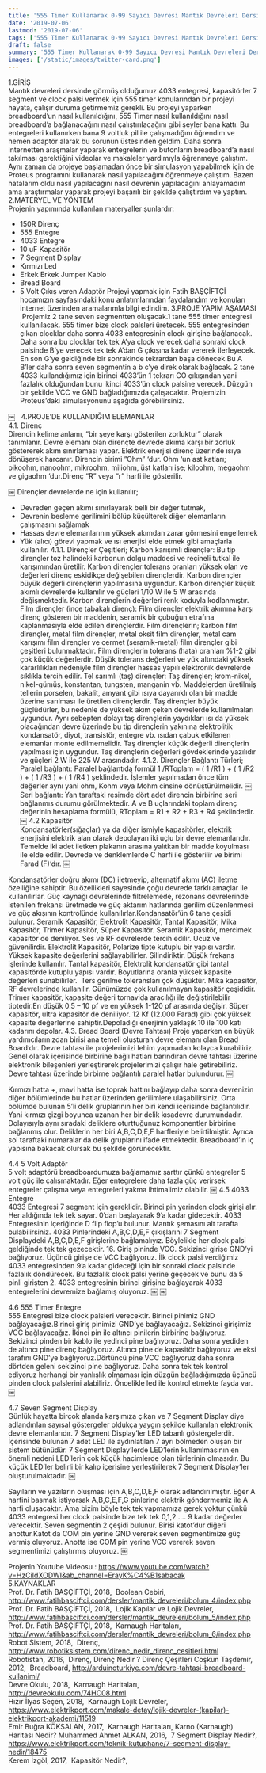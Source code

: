 ```yaml
---
title: '555 Timer Kullanarak 0-99 Sayıcı Devresi Mantık Devreleri Dersi Proje Yapımı'
date: '2019-07-06'
lastmod: '2019-07-06'
tags: ['555 Timer Kullanarak 0-99 Sayıcı Devresi Mantık Devreleri Dersi Proje Yapımı']
draft: false
summary: '555 Timer Kullanarak 0-99 Sayıcı Devresi Mantık Devreleri Dersi Proje Yapımı'
images: ['/static/images/twitter-card.png']
---
```

1.GİRİŞ <br />
Mantık devreleri dersinde görmüş olduğumuz 4033 entegresi, kapasitörler 7 segment ve clock palsi vermek için 555 timer konularından bir projeyi hayata, çalışır duruma getirmemiz gerekli.
Bu projeyi yaparken breadboard’un nasıl kullanıldığını, 555 Timer nasıl kullanıldığını nasıl breadboard’a bağlanacağını nasıl çalıştırılacağını gibi şeyler bana kattı. Bu entegreleri kullanırken bana 9 voltluk pil ile çalışmadığını öğrendim ve hemen adaptör alarak bu sorunun üstesinden geldim. Daha sonra internetten araşmalar yaparak entegrelerin ve butonların breadboard’a nasıl takılması gerektiğini videolar ve makaleler yardımıyla öğrenmeye çalıştım. Aynı zaman da projeye başlamadan önce bir simulasyon yapabilmek için de Proteus programını kullanarak nasıl yapılacağını öğrenmeye çalıştım. Bazen hatalarım oldu nasıl yapılacağını nasıl devrenin yapılacağını anlayamadım ama araştırmalar yaparak projeyi başarılı bir şekilde çalıştırdım ve yaptım.  
2.MATERYEL VE YÖNTEM<br />
Projenin yapımında kullanılan materyaller şunlardır:
* 150R Direnç
* 555 Entegre
* 4033 Entegre
* 10 uF Kapasitör
* 7 Segment Display
* Kırmızı Led
* Erkek Erkek Jumper Kablo
* Bread Board
* 5 Volt Çıkış veren Adaptör
Projeyi yapmak için Fatih BAŞÇİFTÇİ hocamızın sayfasındaki konu anlatımlarından faydalandım ve konuları internet üzerinden aramalarımla bilgi edindim.
3.PROJE YAPIM AŞAMASI<br />
 Projemiz 2 tane seven segmentten oluşacak.1 tane 555 timer entegresi kullanılacak. 555 timer bize clock palsleri üretecek. 555 entegresinden çıkan clocklar daha sonra 4033 entegresinin clock girişine bağlanacak. Daha sonra bu clocklar tek tek A’ya clock verecek daha sonraki clock palsinde B’ye verecek tek tek A’dan G çıkışına kadar vererek ilerleyecek. En son G’ye geldiğinde bir sonrakinde tekrardan başa dönecek.Bu A B’ler daha sonra seven segmentin a b c’ye direk olarak bağlacak. 2 tane 4033 kullandığımız için birinci 4033’ün 1 tekrarı CO çıkışından yani fazlalık olduğundan bunu ikinci 4033’ün clock palsine verecek. Düzgün bir şekilde VCC ve GND bağladığımızda çalışacaktır.
Projemizin Proteus’daki simulasyonunu aşağıda görebilirsiniz.

￼
 
4.PROJE’DE KULLANDIĞIM ELEMANLAR<br />
4.1. Direnç<br />
Direncin kelime anlamı, “bir şeye karşı gösterilen zorluktur” olarak tanımlanır. Devre elemanı olan dirençte devrede akıma karşı bir zorluk göstererek akım sınırlaması yapar. Elektrik enerjisi direnç üzerinde ısıya dönüşerek harcanır. Direncin birimi ”Ohm” ‘dur. Ohm ‘un ast katları; pikoohm, nanoohm, mikroohm, miliohm, üst katları ise; kiloohm, megaohm ve gigaohm ‘dur.Direnç “R” veya “r” harfi ile gösterilir.

￼
Dirençler devrelerde ne için kullanılır;
* Devreden geçen akımı sınırlayarak belli bir değer tutmak,
* Devrenin besleme gerilimini bölüp küçülterek diğer elemanların çalışmasını sağlamak
* Hassas devre elemanlarının yüksek akımdan zarar görmesini engellemek
* Yük (alıcı) görevi yapmak ve ısı enerjisi elde etmek gibi amaçlarla kullanılır.
4.1.1. Dirençler Çeşitleri;
Karbon karışımlı dirençler: Bu tip dirençler toz halindeki karbonun dolgu maddesi ve reçineli tutkal ile karışımından üretilir. Karbon dirençler tolerans oranları yüksek olan ve değerleri direnç eskidikçe değişebilen dirençlerdir. Karbon dirençler büyük değerli dirençlerin yapılmasına uygundur. Karbon dirençler küçük akımlı devrelerde kullanılır ve güçleri 1/10 W ile 5 W arasında değişmektedir. Karbon dirençlerin değerleri renk koduyla kodlanmıştır.
Film dirençler (ince tabakalı direnç): Film dirençler elektrik akımına karşı direnç gösteren bir maddenin, seramik bir çubuğun etrafına kaplanmasıyla elde edilen dirençlerdir. Film dirençlerin; karbon film dirençler, metal film dirençler, metal oksit film dirençler, metal cam karışımı film dirençler ve cermet (seramik-metal) film dirençler gibi çeşitleri bulunmaktadır. Film dirençlerin tolerans (hata) oranları %1-2 gibi çok küçük değerlerdir. Düşük tolerans değerleri ve yük altındaki yüksek kararlılıkları nedeniyle film dirençler hassas yapılı elektronik devrelerde sıklıkla tercih edilir.
Tel sarımlı (taş) dirençler: Taş dirençler; krom-nikel, nikel-gümüş, konstantan, tungsten, manganin vb. Maddelerden üretilmiş tellerin porselen, bakalit, amyant gibi ısıya dayanıklı olan bir madde üzerine sarılması ile üretilen dirençlerdir. Taş dirençler büyük güçlüdürler, bu nedenle de yüksek akım çeken devrelerde kullanılmaları uygundur. Aynı sebepten dolayı taş dirençlerin yaydıkları ısı da yüksek olacağından devre üzerinde bu tip dirençlerin yakınına elektrolitik kondansatör, diyot, transistör, entegre vb. ısıdan çabuk etkilenen elemanlar monte edilmemelidir. Taş dirençler küçük değerli dirençlerin yapılması için uygundur. Taş dirençlerin değerleri gövdeklerinde yazılıdır ve güçleri 2 W ile 225 W arasındadır.
4.1.2. Dirençler Bağlantı Türleri;
Paralel bağlantı: Paralel bağlantıda formül 1 /RToplam = ( 1 /R1 ) + ( 1 /R2 ) + ( 1 /R3 ) + ( 1 /R4 ) şeklindedir. İşlemler yapılmadan önce tüm değerler aynı yani ohm, Kohm veya Mohm cinsine dönüştürülmelidir.
￼
Seri bağlantı: Yan taraftaki resimde dört adet direncin birbirine seri bağlanmıs durumu görülmektedir. A ve B uçlarındaki toplam direnç değerinin hesaplama formülü, RToplam = R1 + R2 + R3 + R4 şeklindedir.
￼
4.2 Kapasitör<br />
Kondansatörler(sığaçlar) ya da diğer ismiyle kapasitörler, elektrik enerjisini elektrik alan olarak depolayan iki uçlu bir devre elemanlarıdır. Temelde iki adet iletken plakanın arasına yalıtkan bir madde koyulması ile elde edilir. Devrede ve denklemlerde C harfi ile gösterilir ve birimi Farad (F)‘dır.
￼

Kondansatörler doğru akımı (DC) iletmeyip, alternatif akımı (AC) iletme özelliğine sahiptir. Bu özellikleri sayesinde çoğu devrede farklı amaçlar ile kullanılırlar. Güç kaynağı devrelerinde filtrelemede, rezonans devrelerinde istenilen frekansı üretmede ve güç aktarım hatlarında gerilim düzenlenmesi ve güç akışının kontrolünde kullanılırlar.Kondansatör’ün 6 tane çeşidi bulunur. Seramik Kapasitör, Elektrolit Kapasitör, Tantal Kapasitör, Mika Kapasitör, Trimer Kapasitör, Süper Kapasitör.
Seramik Kapasitör, mercimek kapasitör de deniliyor. Ses ve RF devrelerde tercih edilir. Ucuz ve güvenilirdir.
Elektrolit Kapasitör, Polarize tipte kutuplu bir yapısı vardır. Yüksek kapasite değerlerini sağlayabilirler. Silindiriktir. Düşük frekans işlerinde kullanılır.
Tantal kapasitör, Elektrolit kondansatör gibi tantal kapasitörde kutuplu yapısı vardır. Boyutlarına oranla yüksek kapasite değerleri sunabilirler.  Ters gerilme toleransları çok düşüktür.
Mika kapasitör, RF devrelerinde kullanılır. Günümüzde çok kullanılmayan kapasitör çeşididir.
Trimer kapasitör, kapasite değeri tornavida aracılığı ile değiştirilebilir tiptedir.En düşük 0.5 – 10 pf ve en yüksek 1-120 pf arasında değişir.
Süper kapasitör, ultra kapasitör de deniliyor. 12 Kf (12.000 Farad) gibi çok yüksek kapasite değerlerine sahiptir.Depoladığı enerjinin yaklaşık 10 ile 100 katı kadarını depolar.
4.3. Bread Board (Devre Tahtası)
Proje yaparken en büyük yardımcılarınızdan birisi ana temeli oluşturan devre elemanı olan Bread Board’dır. Devre tahtası ile projelerimizi lehim yapmadan kolayca kurabiliriz. Genel olarak içerisinde birbirine bağlı hatları barındıran devre tahtası üzerine elektronik bileşenleri yerleştirerek projelerimizi çalışır hale getirebiliriz. Devre tahtası üzerinde birbirne bağlantılı paralel hatlar bulundurur.
￼

Kırmızı hatta +, mavi hatta ise toprak hattını bağlayıp daha sonra devrenizin diğer bölümlerinde bu hatlar üzerinden gerilimlere ulaşabilirsiniz. Orta bölümde bulunan 5’li delik gruplarının her biri kendi içerisinde bağlantılıdır. Yani kırmızı çizgi boyunca uzanan her bir delik kısadevre durumundadır. Dolayısıyla aynı sıradaki deliklere oturttuğunuz komponentler birbirine bağlanmış olur. Deliklerin her biri A,B,C,D,E,F harfleriyle belirtilmiştir. Ayrıca sol taraftaki numaralar da delik gruplarını ifade etmektedir.
Breadboard’ın iç yapısına bakacak olursak bu şekilde görünecektir.

4.4 5 Volt Adaptör<br />
5 volt adaptörü breadboardumuza bağlamamız şarttır çünkü entegreler 5 volt güç ile çalışmaktadır. Eğer entegrelere daha fazla güç verirsek entegreler çalışma veya entegreleri yakma ihtimalimiz olabilir.
￼
4.5 4033 Entegre<br />
4033 Entegresi 7 segment için gereklidir. Birinci pin yerinden clock girişi alır. Her aldığında tek tek sayar. 0’dan başlayarak 9’a kadar gidecektir.
4033 Entegresinin içeriğinde D flip flop’u bulunur. Mantık şemasını alt tarafta bulabilirsiniz.
4033 Pinlerindeki A,B,C,D,E,F çıkışlarını 7 Segment Displaydeki A,B,C,D,E,F girişlerine bağlamalıyız. Böylelikle her clock palsi geldiğinde tek tek gezecektir.
16. Giriş pininde VCC. Sekizinci girişe GND’yi bağlıyoruz. Üçüncü girişe de VCC bağlıyoruz. İlk clock palsi verdiğimiz 4033 entegresinden 9’a kadar gideceği için bir sonraki clock palsinde fazlalık döndürecek. Bu fazlalık clock palsi yerine geçecek ve bunu da 5 pinli girişten 2. 4033 entegresinin birinci girişine bağlayarak 4033 entegrelerini devremize bağlamış oluyoruz.
￼
￼

4.6 555 Timer Entegre<br />
555 Entegresi bize clock palsleri verecektir. Birinci pinimiz GND bağlayacağız.Birinci giriş pinimizi GND’ye bağlayacağız. Sekizinci girişimiz VCC bağlayacağız. İkinci pin ile altıncı pinilerin birbirine bağlıyoruz. Sekizinci pinden bir kablo ile yedinci pine bağlıyoruz. Daha sonra yediden de altıncı pine direnç bağlıyoruz. Altıncı pine de kapasitör bağlıyoruz ve eksi tarafını GND’ye bağlıyoruz.Dörtüncü pine VCC bağlıyoruz daha sonra dörtden geleni sekizinci pine bağlıyoruz. Daha sonra tek tek kontrol ediyoruz herhangi bir yanlışlık olmaması için düzgün bağladığımızda üçüncü pinden clock palslerini alabiliriz. Öncelikle led ile kontrol etmekte fayda var.
￼

4.7 Seven Segment Display<br />
Günlük hayatta birçok alanda karşımıza çıkan ve 7 Segment Display diye adlandırılan sayısal göstergeler oldukça yaygın şekilde kullanılan elektronik devre elemanlarıdır. 7 Segment Display’ler LED tabanlı göstergelerdir. İçerisinde bulunan 7 adet LED ile aydınlatılan 7 ayrı bölmeden oluşan bir sistem bütünüdür. 7 Segment Display’lerde LED’lerin kullanılmasının en önemli nedeni LED’lerin çok küçük hacimlerde olan türlerinin olmasıdır. Bu küçük LED’ler belirli bir kalıp içerisine yerleştirilerek 7 Segment Display’ler oluşturulmaktadır.
￼

Sayıların ve yazıların oluşması için A,B,C,D,E,F olarak adlandırılmıştır. Eğer A harfini basmak istiyorsak A,B,C,E,F,G pinlerine elektrik göndermemiz ile A harfi oluşacaktır. Ama bizim böyle tek tek yapmamıza gerek yoktur çünkü 4033 entegresi her clock palsinde bize tek tek 0,1,2 …. 9 kadar değerler verecektir.
Seven segmentin 2 çeşidi bulunur. Birisi katot’dur diğeri anottur.Katot da COM pin yerine GND vererek seven segmentimize güç vermiş oluyoruz. Anotta ise COM pin yerine VCC vererek seven segmentimizi çalıştırmış oluyoruz.
￼

Projenin Youtube Videosu : https://www.youtube.com/watch?v=HzCiIdXODWI&ab_channel=ErayK%C4%B1sabacak <br />
5.KAYNAKLAR<br />
Prof. Dr. Fatih BAŞÇİFTÇİ, 2018,  Boolean Cebiri,
http://www.fatihbasciftci.com/dersler/mantik_devreleri/bolum_4/index.php <br />
Prof. Dr. Fatih BAŞÇİFTÇİ, 2018,  Lojik Kapılar ve Lojik Devreler,
http://www.fatihbasciftci.com/dersler/mantik_devreleri/bolum_5/index.php <br />
Prof. Dr. Fatih BAŞÇİFTÇİ, 2018,  Karnaugh Haritaları,
http://www.fatihbasciftci.com/dersler/mantik_devreleri/bolum_6/index.php <br />
Robot Sistem, 2018,  Direnç,
http://www.robotiksistem.com/direnc_nedir_direnc_cesitleri.html <br />
Robotistan, 2016,  Direnç,
Direnç Nedir ? Direnç Çeşitleri
Coşkun Taşdemir, 2012,  Breadboard,
http://arduinoturkiye.com/devre-tahtasi-breadboard-kullanimi/ <br />
Devre Okulu, 2018,  Karnaugh Haritaları,
http://devreokulu.com/74HC08.html<br />
Hızır İlyas Seçen, 2018,  Karnaugh Lojik Devreler,
https://www.elektrikport.com/makale-detay/lojik-devreler-(kapilar)-elektrikport-akademi/11519 <br />
Emir Buğra KÖKSALAN, 2017,  Karnaugh Haritaları,
Karno (Karnaugh) Haritası Nedir?
Muhammed Ahmet ALKAN, 2016,  7 Segment Display Nedir?,
https://www.elektrikport.com/teknik-kutuphane/7-segment-display-nedir/18475 <br />
Kerem İzgöl, 2017,  Kapasitör Nedir?,
